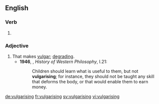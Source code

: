 ==English==

===Verb===
{{head|en|present participle}}

# {{present participle of|vulgarise|lang=en|nocat=1}}

===Adjective===
{{en-adj}}

# That makes [[vulgar]]; [[degrading]].
#* '''1946''', {{w|Bertrand Russell}}, ''History of Western Philosophy'', I.21:
#*: Children should learn what is useful to them, but not '''vulgarising'''; for instance, they should not be taught any skill that deforms the body, or that would enable them to earn money.

[[de:vulgarising]]
[[fr:vulgarising]]
[[sv:vulgarising]]
[[vi:vulgarising]]